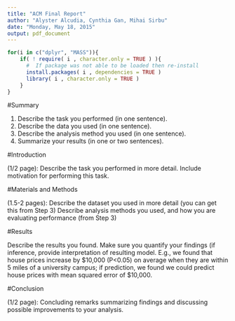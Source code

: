 ```yaml
---
title: "ACM Final Report"
author: "Alyster Alcudia, Cynthia Gan, Mihai Sirbu"
date: "Monday, May 18, 2015"
output: pdf_document
---
```


```r
for(i in c("dplyr", "MASS")){
    if( ! require( i , character.only = TRUE ) ){
      #  If package was not able to be loaded then re-install
      install.packages( i , dependencies = TRUE )
      library( i , character.only = TRUE )
    }
}
```

#Summary

1) Describe the task you performed (in one sentence). 
2) Describe the data you used (in one sentence). 
3) Describe the analysis method you used (in one sentence). 
4) Summarize your results (in one or two sentences).

#Introduction

(1/2 page): Describe the task you performed in more detail. Include motivation for performing this task.

#Materials and Methods

(1.5-2 pages): Describe the dataset you used in more detail (you can get this from Step 3) Describe analysis methods you used, and how you are evaluating performance (from Step 3)

#Results

Describe the results you found. Make sure you quantify your findings (if inference, provide interpretation of resulting model. E.g., we found that house prices increase by $10,000 (P<0.05) on average when they are within 5 miles of a university campus; if prediction, we found we could predict house prices with mean squared error of $10,000.

#Conclusion

(1/2 page): Concluding remarks summarizing findings and discussing possible improvements to your analysis.